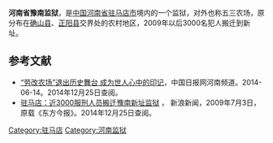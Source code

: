 '''河南省豫南监狱'''，是[[中华人民共和国|中国]][[河南省|河南省]][[驻马店市|驻马店市]]境内的一个监狱，对外也称五三农场，原分布在[[确山县|确山县]]、[[正阳县|正阳县]]交界处的农村地区，2009年以后3000名犯人搬迁到新址。

== 参考文献 ==
*[https://web.archive.org/web/20141225172245/http://hen.chinadaily.com.cn/n/2014-06-14/NEWS28549.html “劳改农场”退出历史舞台 成为世人心中的印记]，中国日报网河南频道。2014-06-14。2014年12月25日查阅。
*[http://henan.sina.com.cn/news/dishi/2009-07-03/094815074.html 驻马店：近3000服刑人员搬迁豫南新址监狱] {{Wayback|url=http://henan.sina.com.cn/news/dishi/2009-07-03/094815074.html |date=20141225172136 }}， 新浪新闻，2009年7月3日，原载《东方今报》。2014年12月25日查阅。

{{河南小作品}}
[[Category:驻马店|Category:驻马店]]
[[Category:河南监狱|Category:河南监狱]]